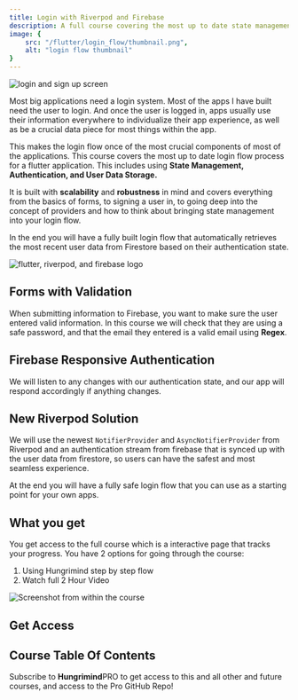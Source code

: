 ```yaml
---
title: Login with Riverpod and Firebase
description: A full course covering the most up to date state management login flow with Riverpod and Firebase.
image: {
    src: "/flutter/login_flow/thumbnail.png",
    alt: "login flow thumbnail"
}
---
```


![login and sign up screen](/images/course_showcase.png)

Most big applications need a login system. Most of the apps I have built need the user to login. And once the user is logged in, apps usually use their information everywhere to individualize their app experience, as well as be a crucial data piece for most things within the app. 

This makes the login flow once of the most crucial components of most of the applications. This course covers the most up to date login flow process for a flutter application. This includes using **State Management, Authentication, and User Data Storage.**

It is built with **scalability** and **robustness** in mind and covers everything from the basics of forms, to signing a user in, to going deep into the concept of providers and how to think about bringing state management into your login flow.

In the end you will have a fully built login flow that automatically retrieves the most recent user data from Firestore based on their authentication state.


![flutter, riverpod, and firebase logo](/images/course_thumbnail.png)

## Forms with Validation
When submitting information to Firebase, you want to make sure the user entered valid information. In this course we will check that they are using a safe password, and that the email they entered is a valid email using **Regex**.

## Firebase Responsive Authentication
We will listen to any changes with our authentication state, and our app will respond accordingly if anything changes.

## New Riverpod Solution
We will use the newest `NotifierProvider` and `AsyncNotifierProvider` from Riverpod and an authentication stream from firebase that is synced up with the user data from firestore, so users can have the safest and most seamless experience.

At the end you will have a fully safe login flow that you can use as a starting point for your own apps. 

## What you get
You get access to the full course which is a interactive page that tracks your progress. You have 2 options for going through the course:
1. Using Hungrimind step by step flow
2. Watch full 2 Hour Video

![Screenshot from within the course](/images/course_preview.png)

## Get Access

<Purchase/>


## Course Table Of Contents 
<LeftSidebar currentPage="flutter/login_with_riverpod_and_firebase" sidebar={COURSESIDEBAR.en} isCourse={false}/>



Subscribe to <b class="text-lg font-bold">Hungrimind</b><span class="bg-purple-400 mb-4 text-white font-semibold mr-2 px-2.5 py-0.5 rounded ml-2">PRO</span> to get access to this and all other and future courses, and access to the Pro GitHub Repo!
